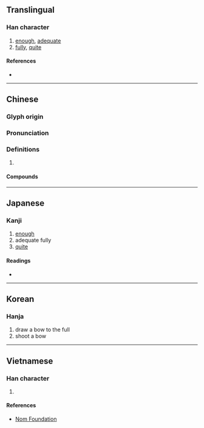 {{character info/new}}
==Translingual==

===Han character===
{{Han char|rn=57|rad=弓|as=10|sn=13|four=47247|canj=GNHNE,XGNHN|ids=⿹𣪊弓}}

# [[enough]], [[adequate]]
# [[fully]], [[quite]]

====References====
* {{Han ref|kx=0360.290|dkj=09844|dj=0678.200|hdz=32161.090|uh=5F40|ud=24384|bh=DD62|bd=56674}}

----

==Chinese==
{{zh-forms}}

===Glyph origin===
{{Han etym}}

===Pronunciation===
{{zh-pron
|m=gòu
|c=gau3
|mc=y
|oc=y
|cat=
}}

===Definitions===
{{zh-hanzi}}

# {{rfdef|zh}}

====Compounds====
{{zh-der|不彀味|張羅彀弓|入彀|彀中|彀率|不能彀|彀者|不彀|機彀|英雄入彀|能彀|落彀}}

----

==Japanese==

===Kanji===
{{ja-kanji|grade=|rs=弓10}}

# [[enough]]
# adequate fully
# [[quite]]

====Readings====
* {{ja-readings|on=[[こう]] (kō), [[く]] (ku)|kun=}}

----

==Korean==

===Hanja===
{{ko-hanja|hangeul=구|eumhun=|rv=gu|mr=ku|y=kwu}}

# draw a bow to the full
# shoot a bow

----

==Vietnamese==

===Han character===
{{vi-readings|rs=弓10|hanviet=cấu}}

# {{defn|lang=vi|sort=弓10}}

====References====
* [http://nomfoundation.org/common/nom_details.php?codepoint=5f40 Nom Foundation]